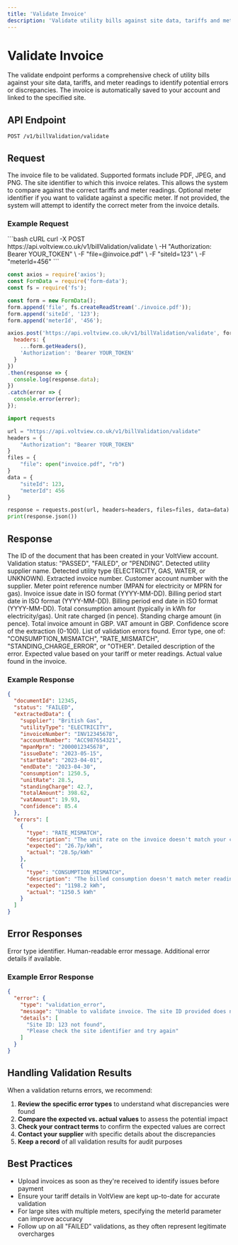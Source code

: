 ```yaml
---
title: 'Validate Invoice'
description: 'Validate utility bills against site data, tariffs and meter readings'
---
```


# Validate Invoice

The validate endpoint performs a comprehensive check of utility bills against your site data, tariffs, and meter readings to identify potential errors or discrepancies. The invoice is automatically saved to your account and linked to the specified site.

## API Endpoint

```
POST /v1/billValidation/validate
```

## Request

<ParamField body="file" type="file" required>
  The invoice file to be validated. Supported formats include PDF, JPEG, and PNG.
</ParamField>

<ParamField body="siteId" type="integer" required>
  The site identifier to which this invoice relates. This allows the system to compare against the correct tariffs and meter readings.
</ParamField>

<ParamField body="meterId" type="integer">
  Optional meter identifier if you want to validate against a specific meter. If not provided, the system will attempt to identify the correct meter from the invoice details.
</ParamField>

### Example Request

<CodeGroup>
```bash cURL
curl -X POST https://api.voltview.co.uk/v1/billValidation/validate \
  -H "Authorization: Bearer YOUR_TOKEN" \
  -F "file=@invoice.pdf" \
  -F "siteId=123" \
  -F "meterId=456"
```

```javascript Node.js
const axios = require('axios');
const FormData = require('form-data');
const fs = require('fs');

const form = new FormData();
form.append('file', fs.createReadStream('./invoice.pdf'));
form.append('siteId', '123');
form.append('meterId', '456');

axios.post('https://api.voltview.co.uk/v1/billValidation/validate', form, {
  headers: {
    ...form.getHeaders(),
    'Authorization': 'Bearer YOUR_TOKEN'
  }
})
.then(response => {
  console.log(response.data);
})
.catch(error => {
  console.error(error);
});
```

```python Python
import requests

url = "https://api.voltview.co.uk/v1/billValidation/validate"
headers = {
    "Authorization": "Bearer YOUR_TOKEN"
}
files = {
    "file": open("invoice.pdf", "rb")
}
data = {
    "siteId": 123,
    "meterId": 456
}

response = requests.post(url, headers=headers, files=files, data=data)
print(response.json())
```
</CodeGroup>

## Response

<ResponseField name="documentId" type="integer" required>
  The ID of the document that has been created in your VoltView account.
</ResponseField>

<ResponseField name="status" type="string" required>
  Validation status: "PASSED", "FAILED", or "PENDING".
</ResponseField>

<ResponseField name="extractedData" type="object" required>
  <Expandable title="properties">
    <ResponseField name="supplier" type="string">
      Detected utility supplier name.
    </ResponseField>
    <ResponseField name="utilityType" type="string">
      Detected utility type (ELECTRICITY, GAS, WATER, or UNKNOWN).
    </ResponseField>
    <ResponseField name="invoiceNumber" type="string" required>
      Extracted invoice number.
    </ResponseField>
    <ResponseField name="accountNumber" type="string">
      Customer account number with the supplier.
    </ResponseField>
    <ResponseField name="mpanMprn" type="string">
      Meter point reference number (MPAN for electricity or MPRN for gas).
    </ResponseField>
    <ResponseField name="issueDate" type="date">
      Invoice issue date in ISO format (YYYY-MM-DD).
    </ResponseField>
    <ResponseField name="startDate" type="date">
      Billing period start date in ISO format (YYYY-MM-DD).
    </ResponseField>
    <ResponseField name="endDate" type="date">
      Billing period end date in ISO format (YYYY-MM-DD).
    </ResponseField>
    <ResponseField name="consumption" type="number">
      Total consumption amount (typically in kWh for electricity/gas).
    </ResponseField>
    <ResponseField name="unitRate" type="number">
      Unit rate charged (in pence).
    </ResponseField>
    <ResponseField name="standingCharge" type="number">
      Standing charge amount (in pence).
    </ResponseField>
    <ResponseField name="totalAmount" type="number" required>
      Total invoice amount in GBP.
    </ResponseField>
    <ResponseField name="vatAmount" type="number">
      VAT amount in GBP.
    </ResponseField>
    <ResponseField name="confidence" type="number" required>
      Confidence score of the extraction (0-100).
    </ResponseField>
  </Expandable>
</ResponseField>

<ResponseField name="errors" type="array">
  List of validation errors found.
  <Expandable title="items">
    <ResponseField name="type" type="string" required>
      Error type, one of: "CONSUMPTION_MISMATCH", "RATE_MISMATCH", "STANDING_CHARGE_ERROR", or "OTHER".
    </ResponseField>
    <ResponseField name="description" type="string" required>
      Detailed description of the error.
    </ResponseField>
    <ResponseField name="expected" type="string">
      Expected value based on your tariff or meter readings.
    </ResponseField>
    <ResponseField name="actual" type="string">
      Actual value found in the invoice.
    </ResponseField>
  </Expandable>
</ResponseField>

### Example Response

```json
{
  "documentId": 12345,
  "status": "FAILED",
  "extractedData": {
    "supplier": "British Gas",
    "utilityType": "ELECTRICITY",
    "invoiceNumber": "INV12345678",
    "accountNumber": "ACC987654321",
    "mpanMprn": "2000012345678",
    "issueDate": "2023-05-15",
    "startDate": "2023-04-01",
    "endDate": "2023-04-30",
    "consumption": 1250.5,
    "unitRate": 28.5,
    "standingCharge": 42.7,
    "totalAmount": 398.62,
    "vatAmount": 19.93,
    "confidence": 85.4
  },
  "errors": [
    {
      "type": "RATE_MISMATCH",
      "description": "The unit rate on the invoice doesn't match your contracted rate",
      "expected": "26.7p/kWh",
      "actual": "28.5p/kWh"
    },
    {
      "type": "CONSUMPTION_MISMATCH",
      "description": "The billed consumption doesn't match meter readings",
      "expected": "1198.2 kWh",
      "actual": "1250.5 kWh"
    }
  ]
}
```

## Error Responses

<ResponseField name="error" type="object">
  <Expandable title="properties">
    <ResponseField name="type" type="string">
      Error type identifier.
    </ResponseField>
    <ResponseField name="message" type="string">
      Human-readable error message.
    </ResponseField>
    <ResponseField name="details" type="array" optional>
      Additional error details if available.
    </ResponseField>
  </Expandable>
</ResponseField>

### Example Error Response

```json
{
  "error": {
    "type": "validation_error",
    "message": "Unable to validate invoice. The site ID provided does not exist or you don't have access to it.",
    "details": [
      "Site ID: 123 not found",
      "Please check the site identifier and try again"
    ]
  }
}
```

## Handling Validation Results

When a validation returns errors, we recommend:

1. **Review the specific error types** to understand what discrepancies were found
2. **Compare the expected vs. actual values** to assess the potential impact
3. **Check your contract terms** to confirm the expected values are correct
4. **Contact your supplier** with specific details about the discrepancies
5. **Keep a record** of all validation results for audit purposes

## Best Practices

- Upload invoices as soon as they're received to identify issues before payment
- Ensure your tariff details in VoltView are kept up-to-date for accurate validation
- For large sites with multiple meters, specifying the meterId parameter can improve accuracy
- Follow up on all "FAILED" validations, as they often represent legitimate overcharges 